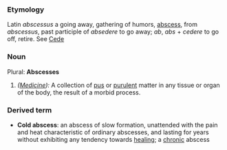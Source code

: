 ===Etymology===
Latin ''abscessus'' a going away, gathering of humors, [[abscess]], from ''abscessus'', past participle of ''absedere'' to go away; ''ab'', ''abs'' + ''cedere'' to go off, retire. See [[Cede]]
===Noun===
Plural: '''Abscesses''' 
#''([[Medicine]]):'' A collection of [[pus]] or [[purulent]] matter in any tissue or organ of the body, the result of a morbid process.
===Derived term===
*'''Cold abscess''': an abscess of slow formation, unattended with the pain and heat characteristic of ordinary abscesses, and lasting for years without exhibiting any tendency towards [[healing]]; a [[chronic]] abscess